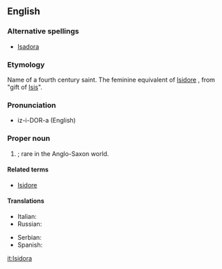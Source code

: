 ==English==

===Alternative spellings===
* [[Isadora]]

===Etymology===
Name of a fourth century saint. The feminine equivalent of [[Isidore]] , from {{etyl|grc}} "gift of [[Isis]]".

===Pronunciation===
* iz-i-DOR-a (English)

===Proper noun===
{{en-proper noun}}

# {{given name|female|from=Ancient Greek}}; rare in the Anglo-Saxon world.

====Related terms====
* [[Isidore]]

====Translations====
{{trans-top|female given name}}
* Italian: {{t+|it|Isidora}}
* Russian: {{t|ru|Исидора|sc=Cyrl}}
{{trans-mid}}
* Serbian: {{t|sr|Исидора|sc=Cyrl}}
* Spanish: {{t-|es|Isidora}}
{{trans-bottom}}
<!--

Pronounced:  ee-zee-DO-rah (Italian), ee-see-DHO-rah (Spanish)   [key]
-->

[[it:Isidora]]